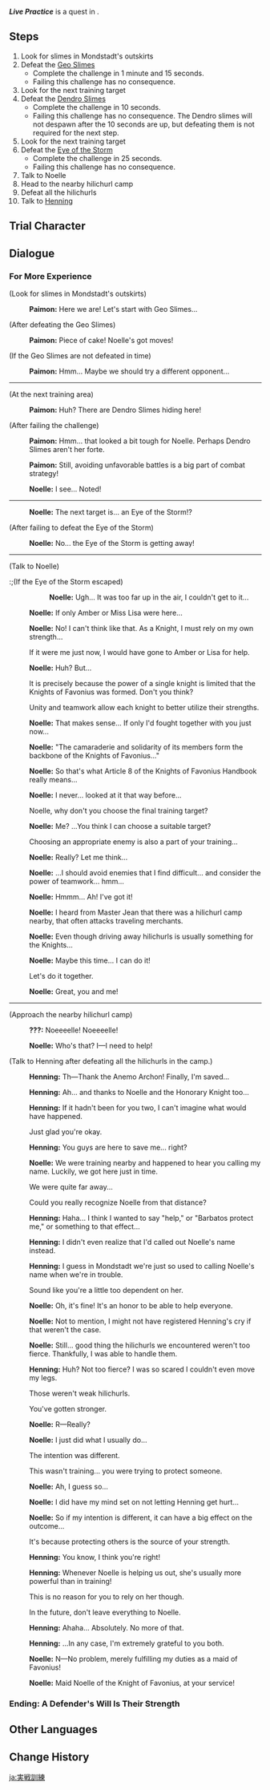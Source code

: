 {{Quest Infobox
|id            = 19065
|image         = Hangout Event Live Practice.png
|type          = Story
|group         = Hangout Event
|chapter       = Noelle
|actNum        = I
|act           = Chivalric Training
|startLocation = Near Wolvendom, [[Windwail Highland]], [[Mondstadt]]
|region        = Mondstadt
|area          = Windwail Highland
|prev          = Noelle's Strength
|characters    = Henning; Noelle; Paimon; Traveler
|voiced        = yes
}}
'''''Live Practice''''' is a quest in {{Quest|Chivalric Training}}.

==Steps==
#Look for slimes in Mondstadt's outskirts
#Defeat the [[Geo Slime]]s
#*Complete the challenge in 1 minute and 15 seconds.
#*Failing this challenge has no consequence.
#Look for the next training target
#Defeat the [[Dendro Slime]]s
#*Complete the challenge in 10 seconds.
#*Failing this challenge has no consequence. The Dendro slimes will not despawn after the 10 seconds are up, but defeating them is not required for the next step.
#Look for the next training target
#Defeat the [[Eye of the Storm]]
#*Complete the challenge in 25 seconds.
#*Failing this challenge has no consequence.
#Talk to Noelle
#Head to the nearby hilichurl camp
#Defeat all the hilichurls
#Talk to [[Henning]]

==Trial Character==
{{Transclude|Noelle's Strength|Trial Character}}

==Dialogue==
===For More Experience===
{{Quest Description|Noelle has great strength but is never able to use it in real fights. You arrange some training to help her gain more practical combat experience...}}
{{Dialogue Start}}
;(Look for slimes in Mondstadt's outskirts)
:{{A|vo noecop001 1906501 paimon 01.ogg}} '''Paimon:''' Here we are! Let's start with Geo Slimes...

;(After defeating the Geo Slimes)
:{{A|vo noecop001 1906501 paimon 02.ogg}} '''Paimon:''' Piece of cake! Noelle's got moves!

;(If the Geo Slimes are not defeated in time)
:{{A|vo noecop001 1906501 paimon 03.ogg}} '''Paimon:''' Hmm... Maybe we should try a different opponent...
----
;(At the next training area)
:{{A|vo noecop001 1906501 paimon 04.ogg}} '''Paimon:''' Huh? There are Dendro Slimes hiding here!

;(After failing the challenge)
:{{A|vo noecop001 1906501 paimon 05.ogg}} '''Paimon:''' Hmm... that looked a bit tough for Noelle. Perhaps Dendro Slimes aren't her forte.
:{{A|vo noecop001 1906501 paimon 06.ogg}} '''Paimon:''' Still, avoiding unfavorable battles is a big part of combat strategy!
:{{A|vo noecop001 1906501 noelle 01.ogg}} '''Noelle:''' I see... Noted!
----
:{{A|vo noecop001 1906501 noelle 02.ogg}} '''Noelle:''' The next target is... an Eye of the Storm!?

;(After failing to defeat the Eye of the Storm)
:{{A|vo noecop001 1906501 noelle 03.ogg}} '''Noelle:''' No... the Eye of the Storm is getting away!
----
;(Talk to Noelle)
:;(If the Eye of the Storm escaped)
::{{A|vo noecop001 1906501 noelle 04.ogg}} '''Noelle:''' Ugh... It was too far up in the air, I couldn't get to it...
:;(If the Eye of the Storm was defeated)
::{{A|vo noecop001 1906501 noelle 05.ogg}} '''Noelle:''' ...Exhausting... It was too far up in the air, I couldn't get to it...
:{{A|vo noecop001 1906501 noelle 06.ogg}} '''Noelle:''' If only Amber or Miss Lisa were here...
:{{A|vo noecop001 1906501 noelle 07.ogg}} '''Noelle:''' No! I can't think like that. As a Knight, I must rely on my own strength...
:{{DIcon}} If it were me just now, I would have gone to Amber or Lisa for help.
:{{A|vo noecop001 1906501 noelle 08.ogg}} '''Noelle:''' Huh? But...
:{{DIcon}} It is precisely because the power of a single knight is limited that the Knights of Favonius was formed. Don't you think?
:{{DIcon}} Unity and teamwork allow each knight to better utilize their strengths.
:{{A|vo noecop001 1906501 noelle 09.ogg}} '''Noelle:''' That makes sense... If only I'd fought together with you just now...
:{{A|vo noecop001 1906501 noelle 10.ogg}} '''Noelle:''' "The camaraderie and solidarity of its members form the backbone of the Knights of Favonius..."
:{{A|vo noecop001 1906501 noelle 11.ogg}} '''Noelle:''' So that's what Article 8 of the Knights of Favonius Handbook really means...
:{{A|vo noecop001 1906501 noelle 12.ogg}} '''Noelle:''' I never... looked at it that way before...
:{{DIcon}} Noelle, why don't you choose the final training target?
:{{A|vo noecop001 1906501 noelle 13.ogg}} '''Noelle:''' Me? ...You think I can choose a suitable target?
:{{DIcon}} Choosing an appropriate enemy is also a part of your training...
:{{A|vo noecop001 1906501 noelle 14.ogg}} '''Noelle:''' Really? Let me think...
:{{A|vo noecop001 1906501 noelle 15.ogg}} '''Noelle:''' ...I should avoid enemies that I find difficult... and consider the power of teamwork... hmm...
:{{A|vo noecop001 1906501 noelle 16.ogg}} '''Noelle:''' Hmmm... Ah! I've got it!
:{{A|vo noecop001 1906501 noelle 17.ogg}} '''Noelle:''' I heard from Master Jean that there was a hilichurl camp nearby, that often attacks traveling merchants.
:{{A|vo noecop001 1906501 noelle 18.ogg}} '''Noelle:''' Even though driving away hilichurls is usually something for the Knights...
:{{A|vo noecop001 1906501 noelle 19.ogg}} '''Noelle:''' Maybe this time... I can do it!
:{{DIcon}} Let's do it together.
:{{A|vo noecop001 1906501 noelle 20.ogg}} '''Noelle:''' Great, you and me!
----
{{Quest Description|With your help, Noelle seems to have grasped some of the essentials of live combat and decides to try it out on a nearby hilichurl camp...}}
;(Approach the nearby hilichurl camp)
:{{A|vo noecop001 1906502 henning 01.ogg}} '''???:''' Noeeeelle! Noeeeelle!
:{{A|vo noecop001 1906502 noelle 01.ogg}} '''Noelle:''' Who's that? I&mdash;I need to help!

;(Talk to Henning after defeating all the hilichurls in the camp.)
:{{A|vo noecop001 1906502 henning 02.ogg}} '''Henning:''' Th&mdash;Thank the Anemo Archon! Finally, I'm saved...
:{{A|vo noecop001 1906502 henning 03.ogg}} '''Henning:''' Ah... and thanks to Noelle and the Honorary Knight too...
:{{A|vo noecop001 1906502 henning 04.ogg}} '''Henning:''' If it hadn't been for you two, I can't imagine what would have happened.
:{{DIcon}} Just glad you're okay.
:{{A|vo noecop001 1906502 henning 05.ogg}} '''Henning:'''  You guys are here to save me... right?
:{{A|vo noecop001 1906502 noelle 02.ogg}} '''Noelle:''' We were training nearby and happened to hear you calling my name. Luckily, we got here just in time.
:{{DIcon}} We were quite far away...
:{{DIcon}} Could you really recognize Noelle from that distance?
:{{A|vo noecop001 1906502 henning 06.ogg}} '''Henning:''' Haha... I think I wanted to say "help," or "Barbatos protect me," or something to that effect...
:{{A|vo noecop001 1906502 henning 07.ogg}} '''Henning:''' I didn't even realize that I'd called out Noelle's name instead.
:{{A|vo noecop001 1906502 henning 08.ogg}} '''Henning:''' I guess in Mondstadt we're just so used to calling Noelle's name when we're in trouble.
:{{DIcon}} Sound like you're a little too dependent on her.
:{{A|vo noecop001 1906502 noelle 03.ogg}} '''Noelle:''' Oh, it's fine! It's an honor to be able to help everyone.
:{{A|vo noecop001 1906502 noelle 04.ogg}} '''Noelle:''' Not to mention, I might not have registered Henning's cry if that weren't the case.
:{{A|vo noecop001 1906502 noelle 05.ogg}} '''Noelle:''' Still... good thing the hilichurls we encountered weren't too fierce. Thankfully, I was able to handle them.
:{{A|vo noecop001 1906502 henning 09.ogg}} '''Henning:''' Huh? Not too fierce? I was so scared I couldn't even move my legs.
:{{DIcon}} Those weren't weak hilichurls.
:{{DIcon}} You've gotten stronger.
:{{A|vo noecop001 1906502 noelle 06.ogg}} '''Noelle:''' R&mdash;Really?
:{{A|vo noecop001 1906502 noelle 07.ogg}} '''Noelle:''' I just did what I usually do...
:{{DIcon}} The intention was different.
:{{DIcon}} This wasn't training... you were trying to protect someone.
:{{A|vo noecop001 1906502 noelle 08.ogg}} '''Noelle:''' Ah, I guess so...
:{{A|vo noecop001 1906502 noelle 09.ogg}} '''Noelle:''' I did have my mind set on not letting Henning get hurt...
:{{A|vo noecop001 1906502 noelle 10.ogg}} '''Noelle:''' So if my intention is different, it can have a big effect on the outcome...
:{{DIcon}} It's because protecting others is the source of your strength.
:{{A|vo noecop001 1906502 henning 10.ogg}} '''Henning:''' You know, I think you're right!
:{{A|vo noecop001 1906502 henning 11.ogg}} '''Henning:''' Whenever Noelle is helping us out, she's usually more powerful than in training!
:{{DIcon}} This is no reason for you to rely on her though.
:{{DIcon}} In the future, don't leave everything to Noelle.
:{{A|vo noecop001 1906502 henning 12.ogg}} '''Henning:''' Ahaha... Absolutely. No more of that.
:{{A|vo noecop001 1906502 henning 13.ogg}} '''Henning:''' ...In any case, I'm extremely grateful to you both.
:{{A|vo noecop001 1906502 noelle 11.ogg}} '''Noelle:''' N&mdash;No problem, merely fulfilling my duties as a maid of Favonius!
:{{A|vo noecop001 1906502 noelle 12.ogg}} '''Noelle:''' Maid Noelle of the Knight of Favonius, at your service!
{{Dialogue End}}

===Ending: A Defender's Will Is Their Strength===
{{Hangout Ending
|ending name     = A Defender's Will Is Their Strength
|ending name_alt = A Defenders Will Is Their Strength
|character       = Noelle
|act             = 1
|description     = This strength exists to defend others.
}}

==Other Languages==
{{Other Languages
|en      = Live Practice
|zhs     = 实战练习
|zhs_rm  = Shízhàn Liànxí
|zht     = 實戰練習
|zht_rm  = Shízhàn Liànxí
|zh_tl   = Live Practice
|ja      = 実戦訓練
|ja_rm   = Jissen Kunren
|ja_tl   = Combat Training
|ko      = 실전 연습
|ko_tl   = Real Game Practice
|es      = Práctica real
|es_tl   = Actual Practice
|fr      = Formation pratique
|fr_tl   = Practical Training
|ru      = Живая практика
|ru_tl   = Live Practice
|th      = การฝึกฝนภาคปฏิบัติ
|th_rm   = 
|th_tl   = Live Training
|vi      = Luyện Tập Thực Chiến
|vi_tl   = 
|de      = Praktische Erfahrung
|de_tl   = Practical Experience
|id      = Latihan Langsung
|id_tl   = Live Training
|pt      = Treinamento de Combate
|pt_tl   = 
|tr      = Gerçek Dövüş Eğitimi
|tr_tl   = 
|it      = Pratica sul campo
|it_tl   = 
}}

==Change History==
{{Change History|1.4}}

[[ja:実戦訓練]]